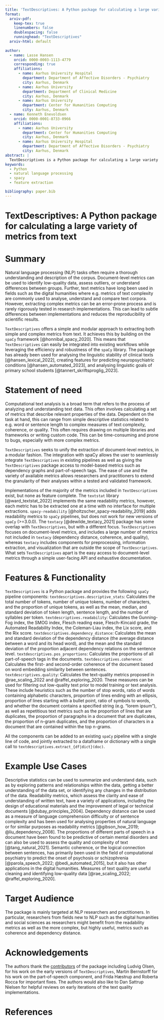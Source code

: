 ```yaml
---
title: 'TextDescriptives: A Python package for calculating a large variety of metrics from text'
format:
  arxiv-pdf:
    keep-tex: true  
    linenumbers: false
    doublespacing: false
    runninghead: "TextDescriptives"
  arxiv-html: default
    
author:
  - name: Lasse Hansen
    orcid: 0000-0003-1113-4779
    corresponding: true
    affiliations:
      - name: Aarhus University Hospital
        department: Department of Affective Disorders - Psychiatry
        city: Aarhus, Denmark
      - name: Aarhus University
        department: Department of Clinical Medicine
        city: Aarhus, Denmark
      - name: Aarhus University
        department: Center for Humanities Computing
        city: Aarhus, Denmark
  - name: Kenneth Enevoldsen
    orcid: 0000-0001-8733-0966
    affiliations:
      - name: Aarhus University
        department: Center for Humanities Computing
        city: Aarhus, Denmark
      - name: Aarhus University Hospital
        department: Department of Affective Disorders - Psychiatry
        city: Aarhus, Denmark
abstract: |
  TextDescriptives is a Python package for calculating a large variety of statistics from text. It is built on top of spaCy and can be easily integrated into existing workflows. The package has already been used for analysing the linguistic stability of clinical texts, creating features for predicting neuropsychiatric conditions, and analysing linguistic goals of primary school students. This paper describes the package and its features.
keywords:
  - Python
  - natural language processing
  - spacy
  - feature extraction

bibliography: paper.bib
---
```


# TextDescriptives: A Python package for calculating a large variety of metrics from text

# Summary

Natural language processing (NLP) tasks often require a thorough understanding and description of the corpus. Document-level metrics can be used to identify low-quality data, assess outliers, or understand differences between groups. Further, text metrics have long been used in fields such as the digital humanities where e.g. metrics of text complexity are commonly used to analyse, understand and compare text corpora. However, extracting complex metrics can be an error-prone process and is rarely rigorously tested in research implementations. This can lead to subtle differences between implementations and reduces the reproducibility of scientific results.

`TextDescriptives` offers a simple and modular approach to extracting both simple and complex metrics from text. It achieves this by building on the `spaCy` framework [@honnibal_spacy_2020]. This means that `TextDescriptives` can easily be integrated into existing workflows while leveraging the efficiency and robustness of the `spaCy` library. The package has already been used for analysing the linguistic stability of clinical texts [@hansen_lexical_2022], creating features for predicting neuropsychiatric conditions [@hansen_automated_2023], and analysing linguistic goals of primary school students [@tannert_skriftsproglig_2023].

# Statement of need

Computational text analysis is a broad term that refers to the process of analyzing and understanding text data. This often involves calculating a set of metrics that describe relevant properties of the data. Dependent on the task at hand, this can range from simple descriptive statistics related to e.g. word or sentence length to complex measures of text complexity, coherence, or quality. This often requires drawing on multiple libraries and frameworks or writing custom code. This can be time-consuming and prone to bugs, especially with more complex metrics. 

`TextDescriptives` seeks to unify the extraction of document-level metrics, in a modular fashion. The integration with spaCy allows the user to seamlessly integrate `TextDescriptives` in existing pipelines as well as giving the `TextDescriptives` package access to model-based metrics such as dependency graphs and part-of-speech tags. The ease of use and the variety of available metrics allows researchers and practitioners to extend the granularity of their analyses within a tested and validated framework.

Implementations of the majority of the metrics included in `TextDescriptives` exist, but none as feature complete. The `textstat` library [@ward_textstat_2022] implements the same readability metrics, however, each metric has to be extracted one at a time with no interface for multiple extractions. `spacy-readability` [@holtzscher_spacy-readability_2019] adds readability metrics to `spaCy` pipelines, but does not work for new versions of `spaCy` (>=3.0.0). The `textacy` [@dewilde_textacy_2021] package has some overlap with `TextDescriptives`, but with a different focus. `TextDescriptives` focuses on document-level metrics, and includes a large number of metrics not included in `textacy` (dependency distance, coherence, and quality), whereas `textacy` includes components for preprocessing, information extraction, and visualization that are outside the scope of `TextDescriptives`. What sets `TextDescriptives` apart is the easy access to document-level metrics through a simple user-facing API and exhaustive documentation. 


# Features & Functionality

`TextDescriptives` is a Python package and provides the following `spaCy` pipeline components:
`textdescriptives.descriptive_stats`: Calculates the total number of tokens, number of unique tokens, number of characters, and the proportion of unique tokens, as well as the mean, median, and standard deviation of token length, sentence length, and the number of syllables per token.
`textdescriptives.readability`: Calculates the Gunning-Fog index, the SMOG index, Flesch reading ease, Flesch-Kincaid grade, the Automated Readability Index, the Coleman-Liau index, the Lix score, and the Rix score.
`textdescriptives.dependency_distance`: Calculates the mean and standard deviation of the dependency distance (the average distance between a word and its head word), and the mean and the standard deviation of the proportion adjacent dependency relations on the sentence level. 
`textdescriptives.pos_proportions`: Calculates the proportions of all part-of-speech tags in the documents. 
`textdescriptives.coherence`: Calculates the first- and second-order coherence of the document based on word embedding similarity between sentences.
`textdescriptives.quality`: Calculates the text-quality metrics proposed in @rae_scaling_2022 and @raffel_exploring_2020. These measures can be used for filtering out low-quality text prior to model training or text analysis. These include heuristics such as the number of stop words, ratio of words containing alphabetic characters, proportion of lines ending with an ellipsis, proportion of lines starting with a bullet point, ratio of symbols to words, and whether the document contains a specified string (e.g. “lorem ipsum”), as well as repetitious text metrics such as the proportion of lines that are duplicates, the proportion of paragraphs in a document that are duplicates, the proportion of n-gram duplicates, and the proportion of characters in a document that are contained within the top n-grams. 


All the components can be added to an existing `spaCy` pipeline with a single line of code, and jointly extracted to a dataframe or dictionary with a single call to `textdescriptives.extract_{df|dict}(doc)`.

# Example Use Cases

Descriptive statistics can be used to summarize and understand data, such as by exploring patterns and relationships within the data, getting a better understanding of the data set, or identifying any changes in the distribution of the data. Readability metrics, which assess the clarity and ease of understanding of written text, have a variety of applications, including the design of educational materials and the improvement of legal or technical documents [@dubay_principles_2004]. Dependency distance can be used as a measure of language comprehension difficulty or of sentence complexity and has been used for analysing properties of natural language or for similar purposes as readability metrics [@gibson_how_2019; @liu_dependency_2008]. The proportions of different parts of speech in a document have been found to be predictive of certain mental disorders and can also be used to assess the quality and complexity of text [@tang_natural_2021]. Semantic coherence, or the logical connection between sentences, has primarily been used in the field of computational psychiatry to predict the onset of psychosis or schizophrenia [@parola_speech_2022; @bedi_automated_2015], but it also has other applications in the digital humanities.  Measures of text quality are useful cleaning and identifying low-quality data [@rae_scaling_2022; @raffel_exploring_2020]. 


# Target Audience

The package is mainly targeted at NLP researchers and practitioners. In particular, researchers from fields new to NLP such as the digital humanities and social sciences as researchers might benefit from the readability metrics as well as the more complex, but highly useful, metrics such as coherence and dependency distance. 


# Acknowledgements
The authors thank the [contributors](https://github.com/HLasse/TextDescriptives/graphs/contributors) of the package including Ludvig Olsen, for his work on the early versions of `TextDescriptives`, Martin Bernstorff for his work on the part-of-speech component, and Frida Hæstrup and Roberta Rocca for important fixes. The authors would also like to Dan Sattrup Nielsen for helpful reviews on early iterations of the text quality implementations.

# References

